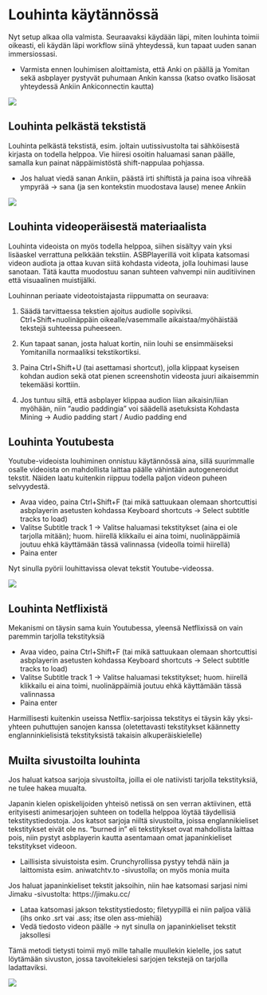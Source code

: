 # Louhinta käytännössä {#Louhinta-kaytannossa}

Nyt setup alkaa olla valmista. Seuraavaksi käydään läpi, miten louhinta toimii oikeasti, eli käydän läpi workflow siinä yhteydessä, kun tapaat uuden sanan immersiossasi. 

- Varmista ennen louhimisen aloittamista, että Anki on päällä ja Yomitan sekä asbplayer pystyvät puhumaan Ankin kanssa (katso ovatko lisäosat yhteydessä Ankiin Ankiconnectin kautta)

![](_main_files/connected.PNG)

## Louhinta pelkästä tekstistä {#Louhinta-pelkasta-tekstista}

Louhinta pelkästä tekstistä, esim. joltain uutissivustolta tai sähköisestä kirjasta on todella helppoa. Vie hiiresi osoitin haluamasi sanan päälle, samalla kun painat näppäimistöstä shift-nappulaa pohjassa. 

- Jos haluat viedä sanan Ankiin, päästä irti shiftistä ja paina isoa vihreää ympyrää -> sana (ja sen kontekstin muodostava lause) menee Ankiin

![](_main_files/mushoku.gif)

## Louhinta videoperäisestä materiaalista {#Louhinta-videoperaisesta-materiaalista}

Louhinta videoista on myös todella helppoa, siihen sisältyy vain yksi lisäaskel verrattuna pelkkään tekstiin. ASBPlayerillä voit klipata katsomasi videon audiota ja ottaa kuvan siitä kohdasta videota, jolla louhimasi lause sanotaan. Tätä kautta muodostuu sanan suhteen vahvempi niin auditiivinen että visuaalinen muistijälki. 

Louhinnan periaate videotoistajasta riippumatta on seuraava:

1. Säädä tarvittaessa tekstien ajoitus audiolle sopiviksi. Ctrl+Shift+nuolinäppäin oikealle/vasemmalle aikaistaa/myöhäistää tekstejä suhteessa puheeseen.

2. Kun tapaat sanan, josta haluat kortin, niin louhi se ensimmäiseksi Yomitanilla normaaliksi tekstikortiksi. 

3. Paina Ctrl+Shift+U (tai asettamasi shortcut), jolla klippaat kyseisen kohdan audion sekä otat pienen screenshotin videosta juuri aikaisemmin tekemääsi korttiin. 

4. Jos tuntuu siltä, että asbplayer klippaa audion liian aikaisin/liian myöhään, niin "audio paddingia" voi säädellä asetuksista Kohdasta Mining -> Audio padding start / Audio padding end 

## Louhinta Youtubesta 

Youtube-videoista louhiminen onnistuu käytännössä aina, sillä suurimmalle osalle videoista on mahdollista laittaa päälle vähintään autogeneroidut tekstit. Näiden laatu kuitenkin riippuu todella paljon videon puheen selvyydestä.

- Avaa video, paina Ctrl+Shift+F (tai mikä sattuukaan olemaan shortcuttisi asbplayerin asetusten kohdassa Keyboard shortcuts -> Select subtitle tracks to load)
- Valitse Subtitle track 1 -> Valitse haluamasi tekstitykset (aina ei ole tarjolla mitään); huom. hiirellä klikkailu ei aina toimi, nuolinäppäimiä joutuu ehkä käyttämään tässä valinnassa (videolla toimii hiirellä)
- Paina enter 

Nyt sinulla pyörii louhittavissa olevat tekstit Youtube-videossa. 

![](_main_files/youtubelouhinta.gif)

## Louhinta Netflixistä {#Louhinta-netflixista}

Mekanismi on täysin sama kuin Youtubessa, yleensä Netflixissä on vain paremmin tarjolla tekstityksiä

- Avaa video, paina Ctrl+Shift+F (tai mikä sattuukaan olemaan shortcuttisi asbplayerin asetusten kohdassa Keyboard shortcuts -> Select subtitle tracks to load)
- Valitse Subtitle track 1 -> Valitse haluamasi tekstitykset; huom. hiirellä klikkailu ei aina toimi, nuolinäppäimiä joutuu ehkä käyttämään tässä valinnassa
- Paina enter 

Harmillisesti kuitenkin useissa Netflix-sarjoissa tekstitys ei täysin käy yksi-yhteen puhuttujen sanojen kanssa (oletettavasti tekstitykset käännetty englanninkielisistä tekstityksistä takaisin alkuperäiskielelle) 

## Muilta sivustoilta louhinta 

Jos haluat katsoa sarjoja sivustoilta, joilla ei ole natiivisti tarjolla tekstityksiä, ne tulee hakea muualta. 

Japanin kielen opiskelijoiden yhteisö netissä on sen verran aktiivinen, että erityisesti animesarjojen suhteen on todella helppoa löytää täydellisiä tekstitystiedostoja. 
Jos katsot sarjoja niiltä sivustoilta, joissa englannikieliset tekstitykset eivät ole ns. "burned in" eli tekstitykset ovat mahdollista laittaa pois, niin pystyt asbplayerin kautta asentamaan omat japaninkieliset tekstitykset videoon. 

- Laillisista sivuistoista esim. Crunchyrollissa pystyy tehdä näin ja laittomista esim. aniwatchtv.to -sivustolla; on myös monia muita

Jos haluat japaninkieliset tekstit jaksoihin, niin hae katsomasi sarjasi nimi Jimaku -sivustolta: https://jimaku.cc/

- Lataa katsomasi jakson tekstitystiedosto; filetyypillä ei niin paljoa väliä (ihs onko .srt vai .ass; itse olen ass-miehiä)
- Vedä tiedosto videon päälle -> nyt sinulla on japaninkieliset tekstit jaksollesi 

Tämä metodi tietysti toimii myö mille tahalle muullekin kielelle, jos satut löytämään sivuston, jossa tavoitekielesi sarjojen tekstejä on tarjolla ladattaviksi. 

![](_main_files/aniwatchlouhinta.gif)

